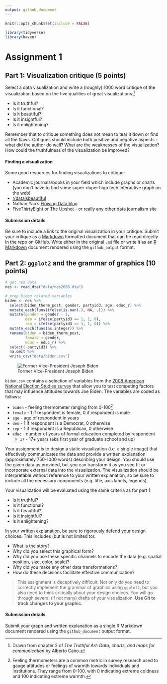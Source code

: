 ```yaml
---
output: github_document
---
```


```r
knitr::opts_chunk$set(include = FALSE)
```

```r
library(tidyverse)
library(haven)

```

# Assignment 1

## Part 1: Visualization critique (5 points)

Select a data visualization and write a (roughly) 1000 word critique of the visualization based on the five qualities of great visualizations:^[Drawn from chapter 2 of *The Truthful Art: Data, charts, and maps for communication* by Alberto Cairo.]

* Is it truthful?
* Is it functional?
* Is it beautiful?
* Is it insightful?
* Is it enlightening?

Remember that to critique something does not mean to tear it down or find all the flaws. Critiques should include both positive and negative aspects - what did the author do well? What are the weaknesses of the visualization? How could the truthfulness of the visualization be improved?

#### Finding a visualization

Some good resources for finding visualizations to critique:

* Academic journals/books in your field which include graphs or charts (you don't have to find some super-duper high tech interactive graph on the web)
* [r/dataisbeautiful](https://www.reddit.com/r/dataisbeautiful/)
* Nathan Yau's [Flowing Data blog](http://flowingdata.com/)
* [FiveThirtyEight](https://fivethirtyeight.com/) or [The Upshot](https://www.nytimes.com/section/upshot) - or really any other data journalism site

#### Submission details

Be sure to include a link to the original visualization in your critique. Submit your critique as a [Markdown](http://daringfireball.net/projects/markdown/basics) formatted document that can be read directly in the repo on GitHub. Write either in the original `.md` file or write it as an [R Markdown](http://rmarkdown.rstudio.com/) document rendered using the `github_output` format.

## Part 2: `ggplot2` and the grammar of graphics (10 points)

```r
# get nes data
nes <- read_dta("data/nes2008.dta")

# prep biden related variables
biden <- nes %>%
  select(biden_therm_post, gender, partyid3, age, educ_r) %>%
  mutate_each(funs(ifelse(is.nan(.), NA, .))) %>%
  mutate(gender = gender - 1,
         dem = ifelse(partyid3 == 1, 1, 0),
         rep = ifelse(partyid3 == 3, 1, 0)) %>%
  mutate_each(funs(as.integer)) %>%
  rename(biden = biden_therm_post,
         female = gender,
         educ = educ_r) %>%
  select(-partyid3) %>%
  na.omit %>%
  write_csv("data/biden.csv")
```

![Former Vice-President Joseph Biden](https://s3.amazonaws.com/media.thecrimson.com/photos/2014/10/02/103651_1299339.jpg)

`biden.csv` contains a selection of variables from the [2008 American National Election Studies survey](http://www.electionstudies.org/) that allow you to test competing factors that may influence attitudes towards Joe Biden. The variables are coded as follows:

* `biden` - feeling thermometer ranging from 0-100^[Feeling thermometers are a common metric in survey research used to gauge attitudes or feelings of warmth towards individuals and institutions. They range from 0-100, with 0 indicating extreme coldness and 100 indicating extreme warmth.]
* `female` - 1 if respondent is female, 0 if respondent is male
* `age` - age of respondent in years
* `dem` - 1 if respondent is a Democrat, 0 otherwise
* `rep` - 1 if respondent is a Republican, 0 otherwise
* `educ` - number of years of formal education completed by respondent
    * `17` - 17+ years (aka first year of graduate school and up)

Your assignment is to design a static visualization (i.e. a single image) that effectively communicates the data and provide a written explanation (approximately 750-1000 words) describing your design. You should use the given data as provided, but you can transform it as you see fit or incorporate external data into the visualization. The visualization should be interpretable without reference to your written explanation, so be sure to include all the necessary components (e.g. title, axis labels, legends).

Your visualization will be evaluated using the same criteria as for part 1:

* Is it truthful?
* Is it functional?
* Is it beautiful?
* Is it insightful?
* Is it enlightening?

In your written explanation, be sure to rigorously defend your design choices. This includes (but is not limited to):

* What is the story?
* Why did you select this graphical form?
* Why did you use these specific channels to encode the data (e.g. spatial position, size, color, scale)?
* Why did you make any other data transformations?
* How do these decisions facilitate effective communication?

> This assignment is deceptively difficult. Not only do you need to correctly implement the grammar of graphics using `ggplot2`, but you also need to think critically about your design choices. You will go through several (if not many) drafts of your visualization. **Use Git to track changes to your graphic.**

#### Submission details

Submit your graph and written explanation as a single R Markdown document rendered using the `github_document` output format.



